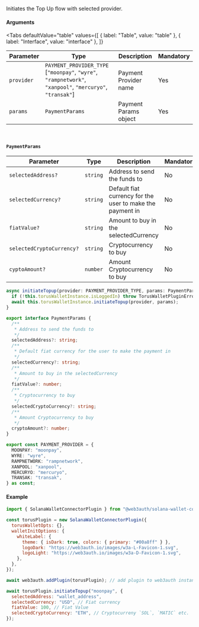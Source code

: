 
Initiates the Top Up flow with selected provider.

#### Arguments

<Tabs
  defaultValue="table"
  values={[
    { label: "Table", value: "table" },
    { label: "Interface", value: "interface" },
  ]}
>

<TabItem value="table">

| Parameter  | Type                                                                                                     | Description           | Mandatory |
| ---------- | -------------------------------------------------------------------------------------------------------- | --------------------- | --------- |
| `provider` | `PAYMENT_PROVIDER_TYPE` [`"moonpay"`, `"wyre"`, `"rampnetwork"`, `"xanpool"`, `"mercuryo"`, `"transak"`] | Payment Provider name | Yes       |
| `params`   | `PaymentParams`                                                                                          | Payment Params object | Yes       |

<br />

#### `PaymentParams`

| Parameter                 | Type     | Description                                               | Mandatory |
| ------------------------- | -------- | --------------------------------------------------------- | --------- |
| `selectedAddress?`        | `string` | Address to send the funds to                              | No        |
| `selectedCurrency?`       | `string` | Default fiat currency for the user to make the payment in | No        |
| `fiatValue?`              | `string` | Amount to buy in the selectedCurrency                     | No        |
| `selectedCryptoCurrency?` | `string` | Cryptocurrency to buy                                     | No        |
| `cyptoAmount?`            | `number` | Amount Cryptocurrency to buy                              | No        |

</TabItem>

<TabItem value="interface">

```ts
async initiateTopup(provider: PAYMENT_PROVIDER_TYPE, params: PaymentParams): Promise<void> {
  if (!this.torusWalletInstance.isLoggedIn) throw TorusWalletPluginError.web3AuthNotConnected();
  await this.torusWalletInstance.initiateTopup(provider, params);
}

export interface PaymentParams {
  /**
   * Address to send the funds to
   */
  selectedAddress?: string;
  /**
   * Default fiat currency for the user to make the payment in
   */
  selectedCurrency?: string;
  /**
   * Amount to buy in the selectedCurrency
   */
  fiatValue?: number;
  /**
   * Cryptocurrency to buy
   */
  selectedCryptoCurrency?: string;
  /**
   * Amount Cryptocurrency to buy
   */
  cryptoAmount?: number;
}

export const PAYMENT_PROVIDER = {
  MOONPAY: "moonpay",
  WYRE: "wyre",
  RAMPNETWORK: "rampnetwork",
  XANPOOL: "xanpool",
  MERCURYO: "mercuryo",
  TRANSAK: "transak",
} as const;
```

</TabItem>

</Tabs>

#### Example

```javascript
import { SolanaWalletConnectorPlugin } from "@web3auth/solana-wallet-connector-plugin";

const torusPlugin = new SolanaWalletConnectorPlugin({
  torusWalletOpts: {},
  walletInitOptions: {
    whiteLabel: {
      theme: { isDark: true, colors: { primary: "#00a8ff" } },
      logoDark: "https://web3auth.io/images/w3a-L-Favicon-1.svg",
      logoLight: "https://web3auth.io/images/w3a-D-Favicon-1.svg",
    },
  },
});

await web3auth.addPlugin(torusPlugin); // add plugin to web3auth instance

await torusPlugin.initiateTopup("moonpay", {
  selectedAddress: "wallet_address",
  selectedCurrency: "USD", // Fiat currency
  fiatValue: 100, // Fiat Value
  selectedCryptoCurrency: "ETH", // Cryptocurreny `SOL`, `MATIC` etc.
});
```
